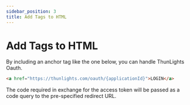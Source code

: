 ```yaml
---
sidebar_position: 3
title: Add Tags to HTML
---
```


# Add Tags to HTML

By including an anchor tag like the one below, you can handle ThunLights Oauth.

```html
<a href="https://thunlights.com/oauth/{applicationId}">LOGIN</a>
```

The code required in exchange for the access token will be passed as a code query to the pre-specified redirect URL.
